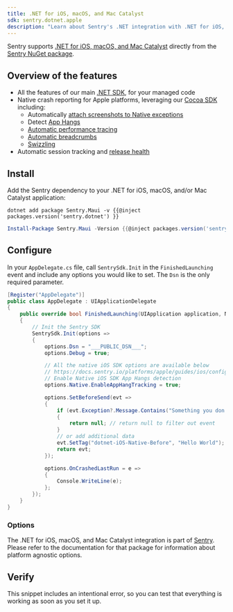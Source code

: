 ```yaml
---
title: .NET for iOS, macOS, and Mac Catalyst
sdk: sentry.dotnet.apple
description: "Learn about Sentry's .NET integration with .NET for iOS, macOS, and Mac Catalyst"
---
```


Sentry supports [.NET for iOS, macOS, and Mac Catalyst](https://learn.microsoft.com/dotnet/ios/) directly from the [Sentry NuGet package](https://www.nuget.org/packages/Sentry).

## Overview of the features

- All the features of our main [.NET SDK](/platforms/dotnet), for your managed code
- Native crash reporting for Apple platforms, leveraging our [Cocoa SDK](/platforms/apple) including:
    - Automatically [attach screenshots to Native exceptions](/platforms/apple/guides/ios/configuration/options/#attach-screenshot)
    - Detect [App Hangs](/platforms/apple/configuration/app-hangs/)
    - [Automatic performance tracing](/platforms/apple/performance/)
    - [Automatic breadcrumbs](/platforms/apple/enriching-events/breadcrumbs/#automatic-breadcrumbs)
    - [Swizzling](/platforms/apple/configuration/swizzling/)
- Automatic session tracking and [release health](/product/releases/)

## Install

Add the Sentry dependency to your .NET for iOS, macOS, and/or Mac Catalyst application:

```shell {tabTitle:.NET Core CLI}
dotnet add package Sentry.Maui -v {{@inject packages.version('sentry.dotnet') }}
```

```powershell {tabTitle:Package Manager}
Install-Package Sentry.Maui -Version {{@inject packages.version('sentry.dotnet') }}
```

## Configure

In your `AppDelegate.cs` file, call `SentrySdk.Init` in the `FinishedLaunching` event and include any options you would like to set. The `Dsn` is the only required parameter.


```csharp
[Register("AppDelegate")]
public class AppDelegate : UIApplicationDelegate
{
    public override bool FinishedLaunching(UIApplication application, NSDictionary launchOptions)
    {
        // Init the Sentry SDK
        SentrySdk.Init(options =>
        {
            options.Dsn = "___PUBLIC_DSN___";
            options.Debug = true;

            // All the native iOS SDK options are available below
            // https://docs.sentry.io/platforms/apple/guides/ios/configuration/
            // Enable Native iOS SDK App Hangs detection
            options.Native.EnableAppHangTracking = true;

            options.SetBeforeSend(evt =>
            {
                if (evt.Exception?.Message.Contains("Something you don't care want logged?") ?? false)
                {
                    return null; // return null to filter out event
                }
                // or add additional data
                evt.SetTag("dotnet-iOS-Native-Before", "Hello World");
                return evt;
            });

            options.OnCrashedLastRun = e =>
            {
                Console.WriteLine(e);
            };
        });
    }
}
```

### Options

The .NET for iOS, macOS, and Mac Catalyst integration is part of [Sentry](/platforms/dotnet/). Please refer to the documentation for that package for information about platform agnostic options.

## Verify

This snippet includes an intentional error, so you can test that everything is working as soon as you set it up.

<PlatformContent includePath="getting-started-verify" />
